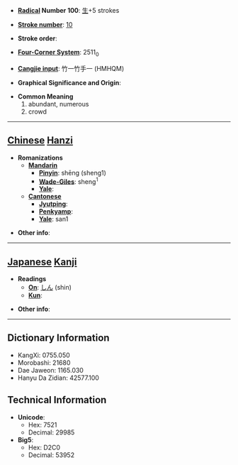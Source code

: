 * '''[[Wiktionary:Chinese radical index| Radical]] Number 100''': [[Wiktionary:Chinese radical index 生|生]]+5 strokes

* '''[[Wiktionary:Chinese total strokes index|Stroke number]]''': [[Wiktionary:Chinese total strokes index 10|10]]

* '''Stroke order''': 

* '''[[Wiktionary:Chinese four corner index|Four-Corner System]]''': 2511<sub>0</sub>

* '''[[Wiktionary:Chinese Cangjie index|Cangjie input]]''': 竹一竹手一 (HMHQM)

* '''Graphical Significance and Origin''': 

* '''Common Meaning'''
*#abundant, numerous
*# crowd


----

== [[Chinese]] [[Hanzi]] ==

* '''Romanizations'''
** '''[[Mandarin]]'''
*** '''[[Pinyin]]''': shēng (sheng1)
*** '''[[Wade-Giles]]''': sheng<sup>1</sup>
*** '''[[Yale]]''': 
** '''[[Cantonese]]'''
*** '''[[Jyutping]]''':
*** '''[[Penkyamp]]''': 
*** '''[[Yale]]''': san1

* '''Other info''': 

----

== [[Japanese]] [[Kanji]] ==

* '''Readings'''
** '''[[On]]''': [[しん]] (shin)
** '''[[Kun]]''': 

* '''Other info''':  

----

== Dictionary Information ==

* KangXi: 0755.050
* Morobashi: 21680
* Dae Jaweon: 1165.030
* Hanyu Da Zidian: 42577.100

== Technical Information ==

* '''Unicode''':
** Hex: 7521
** Decimal: 29985
* '''Big5''':
** Hex: D2C0
** Decimal: 53952
